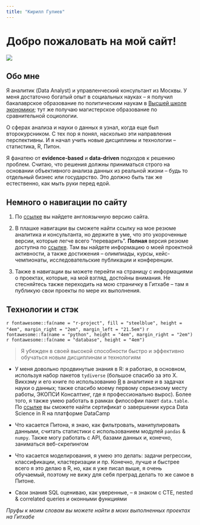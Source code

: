 ```yaml
---
title: "Кирилл Гулиев"
---
```


# Добро пожаловать на мой сайт!

![](./img/photo.jpg)

## Обо мне

Я аналитик (Data Analyst) и управленческий консультант из Москвы. У меня достаточно богатый опыт в социальных науках -- я получил бакалаврское образование по политическим наукам в [Высшей школе экономики](https://www.hse.ru); тут же получаю магистерское образование по сравнительной социологии.

О сферах анализа и науки о данных я узнал, когда еще был второкурсником. С тех пор я понял, насколько эти направления перспективны. И я начал учить новые дисциплины и технологии -- статистика, R, Питон.

Я фанатею от __evidence-based__ и __data-driven__ подходов к решению проблем. Считаю, что решения должны приниматься строго на основании объективного анализа данных из реальной жизни -- будь то отдельный бизнес или государство. Это должно быть так же естественно, как мыть руки перед едой. 

## Немного о навигации по сайту

1. По [ссылке](https://kgguliev.github.io/personalwebsite-en/) вы найдете англоязычную версию сайта.  

2. В плашке навигации вы сможете найти ссылку на мое резюме аналитика и консультанта, но держите в уме, что это укороченные версии, которые легче всего "переварить". __Полная__ версия резюме доступна по [ссылке](https://disk.yandex.ru/i/Ljj_shB2QVgCzA). Там вы найдете информацию о моей проектной активности, а также достижения -- олимпиады, курсы, кейс-чемпионаты, исследовательские публикации и конференции. 

3. Также в навигации вы можете перейти на страницу с информациями о проектах, которые, на мой взгляд, достойны внимания. Не стесняйтесь также переходить на мою страничку в Гитхабе -- там я публикую свои проекты по мере их выполнения.

## Технологии и стэк

 

`r fontawesome::fa(name = "r-project", fill = "steelblue", height = "4em", margin_right = "2em", margin_left = "21.5em")` `r fontawesome::fa(name = "python", height = "4em", margin_right = "2em")` `r fontawesome::fa(name = "database", height = "4em")`

 
 > Я убежден в своей высокой способности быстро и эффективно обучаться новым дисциплинам и технологиям 
 
- У меня довольно продвинутые знания в R: я работаю, в основном, используя набор пакетов `tydiverse` (большое спасибо за это Х. Викхэму и его книге по использованию [R](https://r4ds.had.co.nz/) в аналитике и в задачах науки о данных; также спасибо моему первому серьезному месту работы, ЭКОПСИ Консалтинг, где я профессионально вырос). Более того, я также умею работать в рамках философии пакет `data.table`. По [ссылке](https://www.datacamp.com/statement-of-accomplishment/track/fb848fe18f7ccf94accb08a5eefedaefeb9eef7f) вы сможете найти сертификат о завершении курса Data Science in R на платформе DataCamp 

- Что касается Питона, я знаю, как фильтровать, манипулировать данными, считать статистики с использованием модулей `pandas` & `numpy`. Также могу работать с API, базами данных и, конечно, заниматься веб-скрепингом

- Что касается моделирования, я умею это делать: задачи регрессии, классификации, кластеризации и пр. Конечно, лучше и быстрее всего я это делаю в R, но, как я уже писал выше, я очень обучаемый, поэтому не вижу для себя преград делать то же самое в Питоне. 

- Свои знания SQL оцениваю, как уверенные, -- я знаком с CTE, nested & correlated queries и оконными функциями

*Пруфы к моим словам вы можете найти в моих выполненных проектах на Гитхабе*